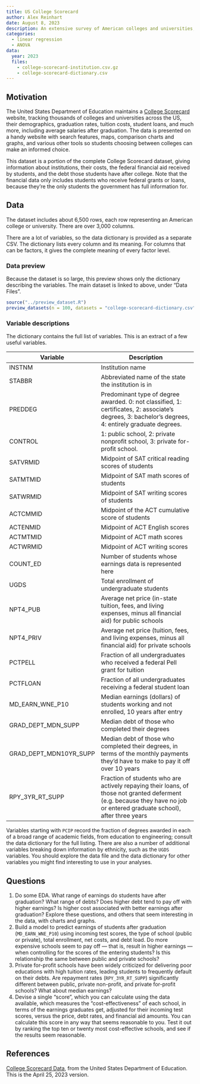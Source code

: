 ```yaml
---
title: US College Scorecard
author: Alex Reinhart
date: August 8, 2023
description: An extensive survey of American colleges and universities, recording the demographics of their graduates, typical salaries, and much more.
categories:
  - linear regression
  - ANOVA
data:
  year: 2023
  files:
    - college-scorecard-institution.csv.gz
    - college-scorecard-dictionary.csv
---
```


## Motivation

The United States Department of Education maintains a [College
Scorecard](https://collegescorecard.ed.gov/) website, tracking thousands of
colleges and universities across the US, their demographics, graduation rates,
tuition costs, student loans, and much more, including average salaries after
graduation. The data is presented on a handy website with search features, maps,
comparison charts and graphs, and various other tools so students choosing
between colleges can make an informed choice.

This dataset is a portion of the complete College Scorecard dataset, giving
information about institutions, their costs, the federal financial aid received
by students, and the debt those students have after college. Note that the
financial data only includes students who receive federal grants or loans,
because they’re the only students the government has full information for.

## Data

The dataset includes about 6,500 rows, each row representing an American college
or university. There are over 3,000 columns.

There are a lot of variables, so the data dictionary is provided as a separate
CSV. The dictionary lists every column and its meaning. For columns that can be
factors, it gives the complete meaning of every factor level.

### Data preview

Because the dataset is so large, this preview shows only the dictionary
describing the variables. The main dataset is linked to above, under "Data
Files".

```r
source("../preview_dataset.R")
preview_datasets(n = 100, datasets = "college-scorecard-dictionary.csv")
```

### Variable descriptions

The dictionary contains the full list of variables. This is an extract of a few
useful variables.

| Variable | Description |
|----|-------------|
| INSTNM | 	Institution name |
| STABBR | 	Abbreviated name of the state the institution is in |
| PREDDEG |	Predominant type of degree awarded. 0: not classified, 1: certificates, 2: associate’s degrees, 3: bachelor’s degrees, 4: entirely graduate degrees. |
| CONTROL |	1: public school, 2: private nonprofit school, 3: private for-profit school. |
| SATVRMID |	Midpoint of SAT critical reading scores of students |
| SATMTMID |	Midpoint of SAT math scores of students |
| SATWRMID |	Midpoint of SAT writing scores of students |
| ACTCMMID |	Midpoint of the ACT cumulative score of students |
| ACTENMID |	Midpoint of ACT English scores |
| ACTMTMID |	Midpoint of ACT math scores |
| ACTWRMID |	Midpoint of ACT writing scores |
| COUNT_ED |	Number of students whose earnings data is represented here |
| UGDS |	Total enrollment of undergraduate students |
| NPT4_PUB |	Average net price (in-state tuition, fees, and living expenses, minus all financial aid) for public schools |
| NPT4_PRIV |	Average net price (tuition, fees, and living expenses, minus all financial aid) for private schools |
| PCTPELL |	Fraction of all undergraduates who received a federal Pell grant for tuition |
| PCTFLOAN |	Fraction of all undergraduates receiving a federal student loan |
| MD_EARN_WNE_P10 |	Median earnings (dollars) of students working and not enrolled, 10 years after entry |
| GRAD_DEPT_MDN_SUPP |	Median debt of those who completed their degrees |
| GRAD_DEPT_MDN10YR_SUPP |	Median debt of those who completed their degrees, in terms of the monthly payments they’d have to make to pay it off over 10 years |
| RPY_3YR_RT_SUPP |	Fraction of students who are actively repaying their loans, of those not granted deferment (e.g. because they have no job or entered graduate school), after three years |

Variables starting with `PCIP` record the fraction of degrees awarded in each of a
broad range of academic fields, from education to engineering; consult the data
dictionary for the full listing. There are also a number of additional variables
breaking down information by ethnicity, such as the `UGDS` variables. You should
explore the data file and the data dictionary for other variables you might find
interesting to use in your analyses.

## Questions

1. Do some EDA. What range of earnings do students have after graduation? What
   range of debts? Does higher debt tend to pay off with higher earnings? Is
   higher cost associated with better earnings after graduation? Explore these
   questions, and others that seem interesting in the data, with charts and
   graphs.
2. Build a model to predict earnings of students after graduation
   (`MD_EARN_WNE_P10`) using incoming test scores, the type of school (public or
   private), total enrollment, net costs, and debt load. Do more expensive
   schools seem to pay off — that is, result in higher earnings — when
   controlling for the scores of the entering students? Is this relationship the
   same between public and private schools?
3. Private for-profit schools have been widely criticized for delivering poor
   educations with high tuition rates, leading students to frequently default on
   their debts. Are repayment rates (`RPY_3YR_RT_SUPP`) significantly different
   between public, private non-profit, and private for-profit schools? What
   about median earnings?
4. Devise a single “score”, which you can calculate using the data available,
   which measures the “cost-effectiveness” of each school, in terms of the
   earnings graduates get, adjusted for their incoming test scores, versus the
   price, debt rates, and financial aid amounts. You can calculate this score in
   any way that seems reasonable to you. Test it out by ranking the top ten or
   twenty most cost-effective schools, and see if the results seem reasonable.

## References

[College Scorecard Data](https://collegescorecard.ed.gov/data), from the United
States Department of Education. This is the April 25, 2023 version.
